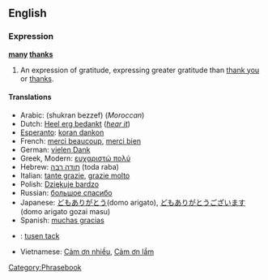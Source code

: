 ==English==
===Expression===
'''[[many]] [[thanks]]'''

#An expression of gratitude, expressing greater gratitude than [[thank you]] or [[thanks]].

====Translations====
*Arabic: (shukran bezzef) (''Moroccan'')
*Dutch: [[Heel erg bedankt]] (''[[Media:Heel_erg_bedankt.ogg|hear it]]'')
*[[Esperanto]]: [[koran dankon]]
*French: [[merci beaucoup]], [[merci bien]]
*German: [[vielen Dank]]
*Greek, Modern: [[ευχαριστώ πολύ]]
*Hebrew: [[תודה רבה]] (toda raba)
*Italian: [[tante grazie]], [[grazie molto]]
*Polish: [[Dziękuje bardzo]]
*Russian: [[большое спасибо]]
*Japanese: [[どもありがとう]](domo arigato), [[どもありがとうございます]](domo arigato gozai masu)
*Spanish: [[muchas gracias]]
*{{sv}}: [[tusen tack]]
*Vietnamese: [[Cảm ơn nhiều]], [[Cảm ơn lắm]]

[[Category:Phrasebook]]